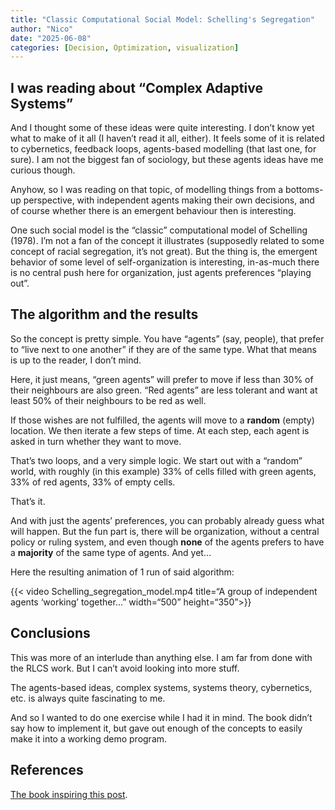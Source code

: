 ```yaml
---
title: "Classic Computational Social Model: Schelling's Segregation"
author: "Nico"
date: "2025-06-08"
categories: [Decision, Optimization, visualization]
---
```


## I was reading about "Complex Adaptive Systems"

And I thought some of these ideas were quite interesting. I don't know yet what to make of it all (I haven't read it all, either). It feels some of it is related to cybernetics, feedback loops, agents-based modelling (that last one, for sure). I am not the biggest fan of sociology, but these agents ideas have me curious though.

Anyhow, so I was reading on that topic, of modelling things from a bottoms-up perspective, with independent agents making their own decisions, and of course whether there is an emergent behaviour then is interesting.

One such social model is the "classic" computational model of Schelling (1978). I'm not a fan of the concept it illustrates (supposedly related to some concept of racial segregation, it's not great). But the thing is, the emergent behavior of some level of self-organization is interesting, in-as-much there is no central push here for organization, just agents preferences "playing out".

## The algorithm and the results

So the concept is pretty simple. You have "agents" (say, people), that prefer to "live next to one another" if they are of the same type. What that means is up to the reader, I don't mind.

Here, it just means, "green agents" will prefer to move if less than 30% of their neighbours are also green. "Red agents" are less tolerant and want at least 50% of their neighbours to be red as well.

If those wishes are not fulfilled, the agents will move to a **random** (empty) location. We then iterate a few steps of time. At each step, each agent is asked in turn whether they want to move.

That's two loops, and a very simple logic. We start out with a "random" world, with roughly (in this example) 33% of cells filled with green agents, 33% of red agents, 33% of empty cells.

That's it.

And with just the agents' preferences, you can probably already guess what will happen. But the fun part is, there will be organization, without a central policy or ruling system, and even though **none** of the agents prefers to have a **majority** of the same type of agents. And yet...

Here the resulting animation of 1 run of said algorithm:

{{< video Schelling_segregation_model.mp4 title="A group of independent agents 'working' together..." width="500" height="350">}}

## Conclusions

This was more of an interlude than anything else. I am far from done with the RLCS work. But I can't avoid looking into more stuff.

The agents-based ideas, complex systems, systems theory, cybernetics, etc. is always quite fascinating to me.

And so I wanted to do one exercise while I had it in mind. The book didn't say how to implement it, but gave out enough of the concepts to easily make it into a working demo program.

## References

[The book inspiring this post](https://www.amazon.com/Complex-Adaptive-Systems-Introduction-Computational/dp/0691127026/ref=sr_1_1?dib=eyJ2IjoiMSJ9.VM-rM2hdEFBCpIpPCEgWSt0D-fDx4wlh41nHiCB7DKqIuU02qwIckrZhka9A877tKuOr60qfJwC0Q54QM4EkxV8ZzylXxGThMegSj2lq9S8uFXgdv499i5eVplHkzJFxPKzR8seN2mdWwCFe38Hle1zODy-ggNhniLV7E5TCC0sHqRjRmVH0hi1OALxHoDTmbDpBYj8sLhU1btPXvMdSmKw1KQlZfpBEN0SHpu8hdg0.2Od9HDP8fW2PW3fOXey0VnKYZhW_3ecQPv7T1w-qqMY&dib_tag=se&keywords=Complex+Adaptive+Systems&qid=1749400411&sr=8-1).
